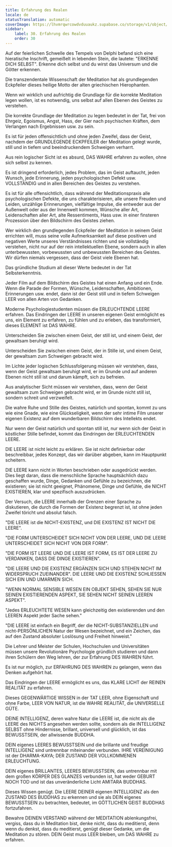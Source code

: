 ```yaml
---
title: Erfahrung des Realen
locale: de
statusTranslation: automatic
coverImage: https://lhvmrqwrcowdvduuaukz.supabase.co/storage/v1/object/public/strapi-uploads/small_cover-educacion-fundamental.webp-2d51a7828a2b1309555be27f7e2a61a0.webp
sidebar:
    label: 30. Erfahrung des Realen
    order: 30
---
```

Auf der feierlichen Schwelle des Tempels von Delphi befand sich eine hieratische Inschrift, gemeißelt in lebenden Stein, die lautete: "ERKENNE DICH SELBST". Erkenne dich selbst und du wirst das Universum und die Götter erkennen.

Die transzendentale Wissenschaft der Meditation hat als grundlegenden Eckpfeiler dieses heilige Motto der alten griechischen Hierophanten.

Wenn wir wirklich und aufrichtig die Grundlage für die korrekte Meditation legen wollen, ist es notwendig, uns selbst auf allen Ebenen des Geistes zu verstehen.

Die korrekte Grundlage der Meditation zu legen bedeutet in der Tat, frei von Ehrgeiz, Egoismus, Angst, Hass, der Gier nach psychischen Kräften, dem Verlangen nach Ergebnissen usw. zu sein.

Es ist für jeden offensichtlich und ohne jeden Zweifel, dass der Geist, nachdem der GRUNDLEGENDE ECKPFEILER der Meditation gelegt wurde, still und in tiefem und beeindruckendem Schweigen verharrt.

Aus rein logischer Sicht ist es absurd, DAS WAHRE erfahren zu wollen, ohne sich selbst zu kennen.

Es ist dringend erforderlich, jedes Problem, das im Geist auftaucht, jeden Wunsch, jede Erinnerung, jeden psychologischen Defekt usw. VOLLSTÄNDIG und in allen Bereichen des Geistes zu verstehen.

Es ist für alle offensichtlich, dass während der Meditationspraxis alle psychologischen Defekte, die uns charakterisieren, alle unsere Freuden und Leiden, unzählige Erinnerungen, vielfältige Impulse, die entweder aus der Außenwelt oder aus der Innenwelt kommen, Wünsche aller Art, Leidenschaften aller Art, alte Ressentiments, Hass usw. in einer finsteren Prozession über den Bildschirm des Geistes ziehen.

Wer wirklich den grundlegenden Eckpfeiler der Meditation in seinem Geist errichten will, muss seine volle Aufmerksamkeit auf diese positiven und negativen Werte unseres Verständnisses richten und sie vollständig verstehen, nicht nur auf der rein intellektuellen Ebene, sondern auch in allen unterbewussten, vorbewussten und unbewussten Bereichen des Geistes. Wir dürfen niemals vergessen, dass der Geist viele Ebenen hat.

Das gründliche Studium all dieser Werte bedeutet in der Tat Selbsterkenntnis.

Jeder Film auf dem Bildschirm des Geistes hat einen Anfang und ein Ende. Wenn die Parade der Formen, Wünsche, Leidenschaften, Ambitionen, Erinnerungen usw. endet, dann ist der Geist still und in tiefem Schweigen LEER von allen Arten von Gedanken.

Moderne Psychologiestudenten müssen die ERLEUCHTENDE LEERE erfahren. Das Eindringen der LEERE in unseren eigenen Geist ermöglicht es uns, ein Element zu erfahren, zu fühlen und zu erleben, das transformiert, dieses ELEMENT ist DAS WAHRE.

Unterscheiden Sie zwischen einem Geist, der still ist, und einem Geist, der gewaltsam beruhigt wird.

Unterscheiden Sie zwischen einem Geist, der in Stille ist, und einem Geist, der gewaltsam zum Schweigen gebracht wird.

Im Lichte jeder logischen Schlussfolgerung müssen wir verstehen, dass, wenn der Geist gewaltsam beruhigt wird, er im Grunde und auf anderen Ebenen nicht still ist und darum kämpft, sich zu befreien.

Aus analytischer Sicht müssen wir verstehen, dass, wenn der Geist gewaltsam zum Schweigen gebracht wird, er im Grunde nicht still ist, sondern schreit und verzweifelt.

Die wahre Ruhe und Stille des Geistes, natürlich und spontan, kommt zu uns wie eine Gnade, wie eine Glückseligkeit, wenn der sehr intime Film unserer eigenen Existenz auf dem wunderbaren Bildschirm des Intellekts endet.

Nur wenn der Geist natürlich und spontan still ist, nur wenn sich der Geist in köstlicher Stille befindet, kommt das Eindringen der ERLEUCHTENDEN LEERE.

DIE LEERE ist nicht leicht zu erklären. Sie ist nicht definierbar oder beschreibbar, jedes Konzept, das wir darüber abgeben, kann im Hauptpunkt scheitern.

DIE LEERE kann nicht in Worten beschrieben oder ausgedrückt werden. Dies liegt daran, dass die menschliche Sprache hauptsächlich dazu geschaffen wurde, Dinge, Gedanken und Gefühle zu bezeichnen, die existieren; sie ist nicht geeignet, Phänomene, Dinge und Gefühle, die NICHT EXISTIEREN, klar und spezifisch auszudrücken.

Der Versuch, die LEERE innerhalb der Grenzen einer Sprache zu diskutieren, die durch die Formen der Existenz begrenzt ist, ist ohne jeden Zweifel töricht und absolut falsch.

"DIE LEERE ist die NICHT-EXISTENZ, und DIE EXISTENZ IST NICHT DIE LEERE".

"DIE FORM UNTERSCHEIDET SICH NICHT VON DER LEERE, UND DIE LEERE UNTERSCHEIDET SICH NICHT VON DER FORM".

"DIE FORM IST LEERE UND DIE LEERE IST FORM, ES IST DER LEERE ZU VERDANKEN, DASS DIE DINGE EXISTIEREN".

"DIE LEERE UND DIE EXISTENZ ERGÄNZEN SICH UND STEHEN NICHT IM WIDERSPRUCH ZUEINANDER". DIE LEERE UND DIE EXISTENZ SCHLIESSEN SICH EIN UND UMARMEN SICH.

"WENN NORMAL SENSIBLE WESEN EIN OBJEKT SEHEN, SEHEN SIE NUR SEINEN EXISTIERENDEN ASPEKT, SIE SEHEN NICHT SEINEN LEEREN ASPEKT".

"Jedes ERLEUCHTETE WESEN kann gleichzeitig den existierenden und den LEEREN Aspekt jeder Sache sehen."

"DIE LEERE ist einfach ein Begriff, der die NICHT-SUBSTANZIELLEN und nicht-PERSÖNLICHEN Natur der Wesen bezeichnet, und ein Zeichen, das auf den Zustand absoluter Loslösung und Freiheit hinweist."

Die Lehrer und Meister der Schulen, Hochschulen und Universitäten müssen unsere Revolutionäre Psychologie gründlich studieren und dann ihren Schülern den Weg lehren, der zur Erfahrung DES WAHREN führt.

Es ist nur möglich, zur ERFAHRUNG DES WAHREN zu gelangen, wenn das Denken aufgehört hat.

Das Eindringen der LEERE ermöglicht es uns, das KLARE LICHT der REINEN REALITÄT zu erfahren.

Dieses GEGENWÄRTIGE WISSEN in der TAT LEER, ohne Eigenschaft und ohne Farbe, LEER VON NATUR, ist die WAHRE REALITÄT, die UNIVERSELLE GÜTE.

DEINE INTELLIGENZ, deren wahre Natur die LEERE ist, die nicht als die LEERE des NICHTS angesehen werden sollte, sondern als die INTELLIGENZ SELBST ohne Hindernisse, brillant, universell und glücklich, ist das BEWUSSTSEIN, der allwissende BUDDHA.

DEIN eigenes LEERES BEWUSSTSEIN und die brillante und freudige INTELLIGENZ sind untrennbar miteinander verbunden. IHRE VEREINIGUNG ist der DHARMA-KAYA; DER ZUSTAND DER VOLLKOMMENEN ERLEUCHTUNG.

DEIN eigenes BRILLANTES, LEERES BEWUSSTSEIN, das untrennbar mit dem großen KÖRPER DES GLANZES verbunden ist, hat weder GEBURT NOCH TOD und ist das unveränderliche Licht AMITARA BUDDHAS.

Dieses Wissen genügt. Die LEERE DEINER eigenen INTELLIGENZ als den ZUSTAND DES BUDDHAS zu erkennen und sie als DEIN eigenes BEWUSSTSEIN zu betrachten, bedeutet, im GÖTTLICHEN GEIST BUDDHAS fortzufahren.

Bewahre DEINEN VERSTAND während der MEDITATION ablenkungsfrei, vergiss, dass du in Meditation bist, denke nicht, dass du meditierst, denn wenn du denkst, dass du meditierst, genügt dieser Gedanke, um die Meditation zu stören. DEIN Geist muss LEER bleiben, um DAS WAHRE zu erfahren.

